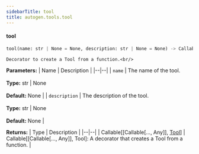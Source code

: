 ```yaml
---
sidebarTitle: tool
title: autogen.tools.tool
---
```


<code class="doc-symbol doc-symbol-heading doc-symbol-function"></code>
#### tool

```python
tool(name: str | None = None, description: str | None = None) -> Callable[[Callable[..., Any]], Tool]
```

    Decorator to create a Tool from a function.<br/>

<b>Parameters:</b>
| Name | Description |
|--|--|
| `name` | The name of the tool.<br/><br/>**Type:** str \| None<br/><br/>**Default:** None |
| `description` | The description of the tool.<br/><br/>**Type:** str \| None<br/><br/>**Default:** None |

<b>Returns:</b>
| Type | Description |
|--|--|
| Callable[[Callable[..., Any]], [Tool](/docs/api-reference/autogen/tools/Tool)] | Callable[[Callable[..., Any]], Tool]: A decorator that creates a Tool from a function. |

<br />